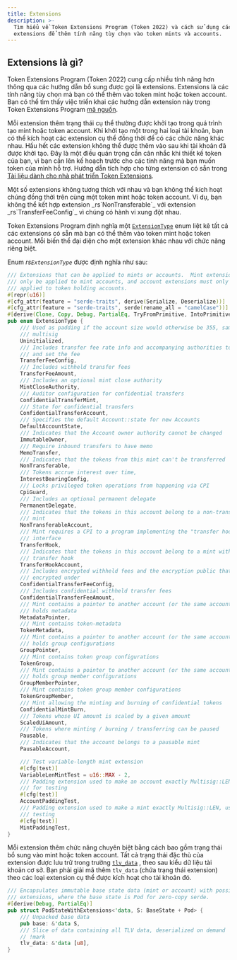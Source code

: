 ```yaml
---
title: Extensions
description: >-
  Tìm hiểu về Token Extensions Program (Token 2022) và cách sử dụng các
  extensions để thêm tính năng tùy chọn vào token mints và accounts.
---
```


## Extensions là gì?

Token Extensions Program (Token 2022) cung cấp nhiều tính năng hơn thông qua các
hướng dẫn bổ sung được gọi là extensions. Extensions là các tính năng tùy chọn
mà bạn có thể thêm vào token mint hoặc token account. Bạn có thể tìm thấy việc
triển khai các hướng dẫn extension này trong Token Extensions Program
[mã nguồn](https://github.com/solana-program/token-2022/tree/main/program/src/extension).

Mỗi extension thêm trạng thái cụ thể thường được khởi tạo trong quá trình tạo
mint hoặc token account. Khi khởi tạo một trong hai loại tài khoản, bạn có thể
kích hoạt các extension cụ thể đồng thời để có các chức năng khác nhau. Hầu hết
các extension không thể được thêm vào sau khi tài khoản đã được khởi tạo. Đây là
một điều quán trọng cần cân nhắc khi thiết kế token của bạn, vì bạn cần lên kế
hoạch trước cho các tính năng mà bạn muốn token của mình hỗ trợ. Hướng dẫn tích
hợp cho từng extension có sẵn trong
[Tài liệu dành cho nhà phát triển Token Extensions](/developers/guides/token-extensions/getting-started).

<Callout type="info">
  Một số extensions không tương thích với nhau và bạn không thể kích hoạt chúng
  đồng thời trên cùng một token mint hoặc token account. Ví dụ, bạn không thể
  kết hợp extension _rs`NonTransferable`_ với extension _rs`TransferFeeConfig`_
  vì chúng có hành vi xung đột nhau.
</Callout>

Token Extensions Program định nghĩa một
[`ExtensionType`](https://github.com/solana-program/token-2022/blob/efd0c957fefbd79882d77df5fb2dac88c001249c/program/src/extension/mod.rs#L1059)
enum liệt kê tất cả các extensions có sẵn mà bạn có thể thêm vào token mint hoặc
token account. Mỗi biến thể đại diện cho một extension khác nhau với chức năng
riêng biệt.

Enum _rs`ExtensionType`_ được định nghĩa như sau:

```rust title="Token Extensions"
/// Extensions that can be applied to mints or accounts.  Mint extensions must
/// only be applied to mint accounts, and account extensions must only be
/// applied to token holding accounts.
#[repr(u16)]
#[cfg_attr(feature = "serde-traits", derive(Serialize, Deserialize))]
#[cfg_attr(feature = "serde-traits", serde(rename_all = "camelCase"))]
#[derive(Clone, Copy, Debug, PartialEq, TryFromPrimitive, IntoPrimitive)]
pub enum ExtensionType {
    /// Used as padding if the account size would otherwise be 355, same as a
    /// multisig
    Uninitialized,
    /// Includes transfer fee rate info and accompanying authorities to withdraw
    /// and set the fee
    TransferFeeConfig,
    /// Includes withheld transfer fees
    TransferFeeAmount,
    /// Includes an optional mint close authority
    MintCloseAuthority,
    /// Auditor configuration for confidential transfers
    ConfidentialTransferMint,
    /// State for confidential transfers
    ConfidentialTransferAccount,
    /// Specifies the default Account::state for new Accounts
    DefaultAccountState,
    /// Indicates that the Account owner authority cannot be changed
    ImmutableOwner,
    /// Require inbound transfers to have memo
    MemoTransfer,
    /// Indicates that the tokens from this mint can't be transferred
    NonTransferable,
    /// Tokens accrue interest over time,
    InterestBearingConfig,
    /// Locks privileged token operations from happening via CPI
    CpiGuard,
    /// Includes an optional permanent delegate
    PermanentDelegate,
    /// Indicates that the tokens in this account belong to a non-transferable
    /// mint
    NonTransferableAccount,
    /// Mint requires a CPI to a program implementing the "transfer hook"
    /// interface
    TransferHook,
    /// Indicates that the tokens in this account belong to a mint with a
    /// transfer hook
    TransferHookAccount,
    /// Includes encrypted withheld fees and the encryption public that they are
    /// encrypted under
    ConfidentialTransferFeeConfig,
    /// Includes confidential withheld transfer fees
    ConfidentialTransferFeeAmount,
    /// Mint contains a pointer to another account (or the same account) that
    /// holds metadata
    MetadataPointer,
    /// Mint contains token-metadata
    TokenMetadata,
    /// Mint contains a pointer to another account (or the same account) that
    /// holds group configurations
    GroupPointer,
    /// Mint contains token group configurations
    TokenGroup,
    /// Mint contains a pointer to another account (or the same account) that
    /// holds group member configurations
    GroupMemberPointer,
    /// Mint contains token group member configurations
    TokenGroupMember,
    /// Mint allowing the minting and burning of confidential tokens
    ConfidentialMintBurn,
    /// Tokens whose UI amount is scaled by a given amount
    ScaledUiAmount,
    /// Tokens where minting / burning / transferring can be paused
    Pausable,
    /// Indicates that the account belongs to a pausable mint
    PausableAccount,

    /// Test variable-length mint extension
    #[cfg(test)]
    VariableLenMintTest = u16::MAX - 2,
    /// Padding extension used to make an account exactly Multisig::LEN, used
    /// for testing
    #[cfg(test)]
    AccountPaddingTest,
    /// Padding extension used to make a mint exactly Multisig::LEN, used for
    /// testing
    #[cfg(test)]
    MintPaddingTest,
}
```

Mỗi extension thêm chức năng chuyên biệt bằng cách bao gồm trạng thái bổ sung
vào mint hoặc token account. Tất cả trạng thái đặc thù của extension được lưu
trữ trong trường
[`tlv_data`](https://github.com/solana-program/token-2022/blob/efd0c957fefbd79882d77df5fb2dac88c001249c/program/src/extension/mod.rs#L546)
, theo sau kiểu dữ liệu tài khoản cơ sở. Bạn phải giải mã thêm `tlv_data` (chứa
trạng thái extension) theo các loại extension cụ thể được kích hoạt cho tài
khoản đó.

```rust title="Token Extensions"
/// Encapsulates immutable base state data (mint or account) with possible
/// extensions, where the base state is Pod for zero-copy serde.
#[derive(Debug, PartialEq)]
pub struct PodStateWithExtensions<'data, S: BaseState + Pod> {
    /// Unpacked base data
    pub base: &'data S,
    /// Slice of data containing all TLV data, deserialized on demand
    // !mark
    tlv_data: &'data [u8],
}
```
